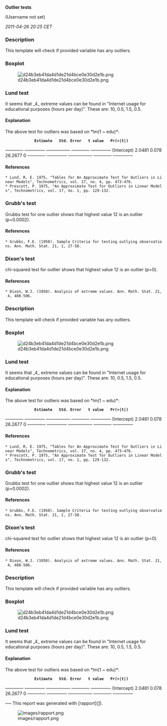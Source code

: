 '''Outlier tests'''

(Username not set)

''2011-04-26 20:25 CET''


=== Description ===

This template will check if provided variable has any outliers. 

=== Boxplot ===

[[Image:d24b3eb41da4d1de21d4bce0e30d2e1b.png|center]]

=== Lund test ===

It seems that _4_ extreme values can be found in "Internet usage for educational purposes (hours per day)". These are: 10, 0.5, 1.5, 0.5. 

==== Explanation ====

The above test for outliers was based on *lm(1 ~ edu)*: 

              '''Estimate'''   '''Std. Error'''   '''t value'''   '''Pr(>|t|)'''  
<s>---------</s> <s>----------</s> <s>------------</s> <s>---------</s> <s>----------</s>
(Intercept)   2.0481         0.078            26.2677       0             
<s>---------</s> <s>----------</s> <s>------------</s> <s>---------</s> <s>----------</s>

==== References ====

 * Lund, R. E. 1975, "Tables for An Approximate Test for Outliers in Linear Models", Technometrics, vol. 17, no. 4, pp. 473-476.
 * Prescott, P. 1975, "An Approximate Test for Outliers in Linear Models", Technometrics, vol. 17, no. 1, pp. 129-132. 

=== Grubb's test ===

Grubbs test for one outlier shows that highest value 12 is an outlier (p=0.0002). 

==== References ====

 * Grubbs, F.E. (1950). Sample Criteria for testing outlying observations. Ann. Math. Stat. 21, 1, 27-58. 

=== Dixon's test ===

chi-squared test for outlier shows that highest value 12 is an outlier (p=0). 

==== References ====

 * Dixon, W.J. (1950). Analysis of extreme values. Ann. Math. Stat. 21, 4, 488-506. 

=== Description ===

This template will check if provided variable has any outliers. 

=== Boxplot ===

[[Image:d24b3eb41da4d1de21d4bce0e30d2e1b.png|center]]

=== Lund test ===

It seems that _4_ extreme values can be found in "Internet usage for educational purposes (hours per day)". These are: 10, 0.5, 1.5, 0.5. 

==== Explanation ====

The above test for outliers was based on *lm(1 ~ edu)*: 

              '''Estimate'''   '''Std. Error'''   '''t value'''   '''Pr(>|t|)'''  
<s>---------</s> <s>----------</s> <s>------------</s> <s>---------</s> <s>----------</s>
(Intercept)   2.0481         0.078            26.2677       0             
<s>---------</s> <s>----------</s> <s>------------</s> <s>---------</s> <s>----------</s>

==== References ====

 * Lund, R. E. 1975, "Tables for An Approximate Test for Outliers in Linear Models", Technometrics, vol. 17, no. 4, pp. 473-476.
 * Prescott, P. 1975, "An Approximate Test for Outliers in Linear Models", Technometrics, vol. 17, no. 1, pp. 129-132. 

=== Grubb's test ===

Grubbs test for one outlier shows that highest value 12 is an outlier (p=0.0002). 

==== References ====

 * Grubbs, F.E. (1950). Sample Criteria for testing outlying observations. Ann. Math. Stat. 21, 1, 27-58. 

=== Dixon's test ===

chi-squared test for outlier shows that highest value 12 is an outlier (p=0). 

==== References ====

 * Dixon, W.J. (1950). Analysis of extreme values. Ann. Math. Stat. 21, 4, 488-506. 

=== Description ===

This template will check if provided variable has any outliers. 

=== Boxplot ===

[[Image:d24b3eb41da4d1de21d4bce0e30d2e1b.png|center]]

=== Lund test ===

It seems that _4_ extreme values can be found in "Internet usage for educational purposes (hours per day)". These are: 10, 0.5, 1.5, 0.5. 

==== Explanation ====

The above test for outliers was based on *lm(1 ~ edu)*: 

              '''Estimate'''   '''Std. Error'''   '''t value'''   '''Pr(>|t|)'''  
<s>---------</s> <s>----------</s> <s>------------</s> <s>---------</s> <s>----------</s>
(Intercept)   2.0481         0.078            26.2677       0             
<s>---------</s> <s>----------</s> <s>------------</s> <s>---------</s> <s>----------</s>

<s>---</s>
This report was generated with [rapport]([http://rapport-package.info/]). 

[[Image:images/rapport.png|center]]

<!-- wiki code generated by txt2tags 2.6 (http://txt2tags.org) -->
<!-- cmdline: txt2tags -\-encoding=UTF-8 -t wiki -o demo/outlier-test.wiki demo/outlier-test.txt -->
